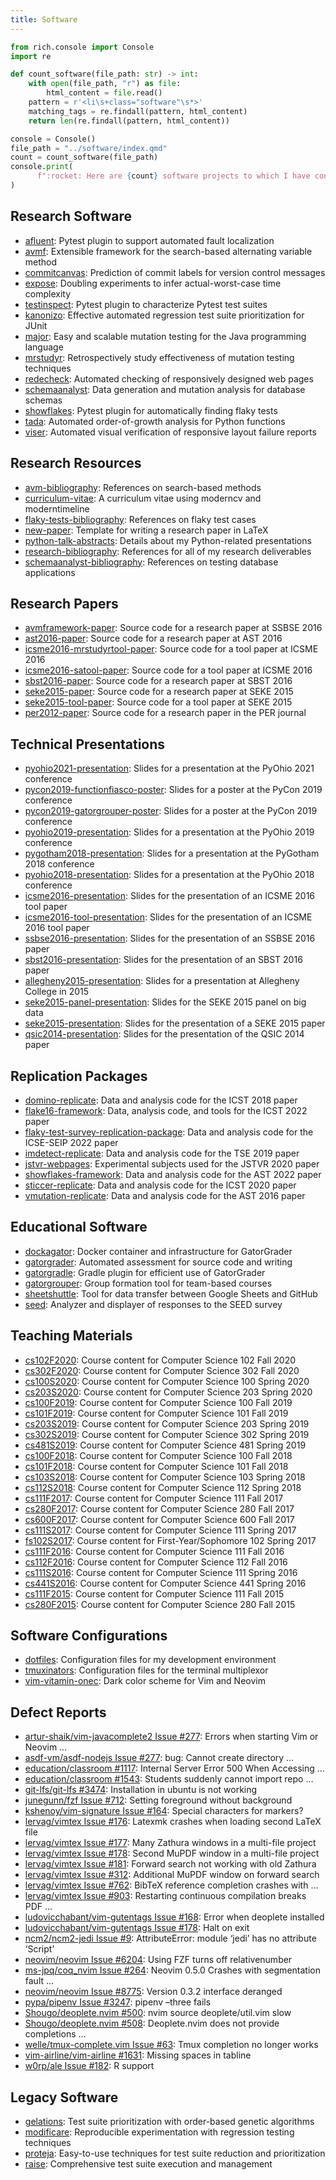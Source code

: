 ```yaml
---
title: Software
---
```


```python
from rich.console import Console
import re

def count_software(file_path: str) -> int:
    with open(file_path, "r") as file:
        html_content = file.read()
    pattern = r'<li\s+class="software"\s*>'
    matching_tags = re.findall(pattern, html_content)
    return len(re.findall(pattern, html_content))

console = Console()
file_path = "../software/index.qmd"
count = count_software(file_path)
console.print(
      f":rocket: Here are {count} software projects to which I have contributed!"
)
```

## Research Software

<ul>

<li class="software"><a target="_blank" rel="noopener"
href="https://github.com/AFLuent/AFLuent">afluent</a>: Pytest plugin to support
automated fault localization</li>

<li class="software"><a target="_blank" rel="noopener"
href="https://github.com/AVMf/avmf">avmf</a>: Extensible framework for the
search-based alternating variable method</li>

<li class="software"><a target="_blank" rel="noopener"
href="https://github.com/CommittedTeam/CommitCanvas">commitcanvas</a>:
Prediction of commit labels for version control messages</li>

<li class="software"><a target="_blank" rel="noopener"
href="https://github.com/kinneerc/ExpOse/">expose</a>: Doubling experiments to
infer actual-worst-case time complexity</li>

<li class="software"><a target="_blank" rel="noopener"
href="https://github.com/flake-it/testinspect">testinspect</a>: Pytest plugin to
characterize Pytest test suites</li>

<li class="software"><a target="_blank" rel="noopener"
href="https://github.com/kanonizo/kanonizo">kanonizo</a>: Effective automated
regression test suite prioritization for JUnit</li>

<li class="software"><a target="_blank" rel="noopener"
href="http://www.mutation-testing.org/">major</a>: Easy and scalable mutation
testing for the Java programming language</li>

<li class="software"><a target="_blank" rel="noopener"
href="https://github.com/mccurdyc/mrstudyr">mrstudyr</a>: Retrospectively study
effectiveness of mutation testing techniques</li>

<li class="software"><a target="_blank" rel="noopener"
href="https://github.com/redecheck/redecheck-tool">redecheck</a>: Automated
checking of responsively designed web pages</li>

<li class="software"><a target="_blank" rel="noopener"
href="https://github.com/schemaanalyst-team/schemaanalyst">schemaanalyst</a>:
Data generation and mutation analysis for database schemas</li>

<li class="software"><a target="_blank" rel="noopener"
href="https://github.com/flake-it/showflakes">showflakes</a>: Pytest plugin for
automatically finding flaky tests</li>

<li class="software"><a target="_blank" rel="noopener"
href="https://github.com/Tada-Project/tada">tada</a>: Automated order-of-growth
analysis for Python functions</li>

<li class="software"><a target="_blank" rel="noopener"
href="https://github.com/redecheck/viser">viser</a>: Automated visual
verification of responsive layout failure reports</li>

</ul>

## Research Resources

<ul>

<li class="software"><a target="_blank" rel="noopener"
href="https://github.com/AVMf/avm-bibliography">avm-bibliography</a>: References
on search-based methods</li>

<li class="software"><a target="_blank" rel="noopener"
href="https://github.com/gkapfham/curriculum-vitae/">curriculum-vitae</a>: A
curriculum vitae using moderncv and moderntimeline</li>

<li class="software"><a 
target="_blank" rel="noopener" href="https://github.com/flake-it/flaky-tests-bibliography">flaky-tests-bibliography</a>: References on flaky test cases</li>

<li class="software"><a 
target="_blank" rel="noopener" href="https://github.com/philmcminn/new-paper">new-paper</a>: Template for writing a research paper in LaTeX</li>

<li class="software"><a 
target="_blank" rel="noopener" href="https://github.com/gkapfham/python-talk-abstracts">python-talk-abstracts</a>: Details about my Python-related
presentations</li>

<li class="software"><a 
target="_blank" rel="noopener" href="https://github.com/gkapfham/research-bibliography">research-bibliography</a>: References for all of my research
deliverables</li>

<li class="software"><a 
target="_blank" rel="noopener" href="https://github.com/schemaanalyst/schemaanalyst-bibliography">schemaanalyst-bibliography</a>: References on testing
database applications</li>

</ul>

## Research Papers

<ul>

<li class="software"><a 
target="_blank" rel="noopener" href="https://github.com/AVMf/avmframework-paper">avmframework-paper</a>: Source code for a research paper at SSBSE 2016</li>

<li class="software"><a 
target="_blank" rel="noopener" href="https://github.com/gkapfham/ast2016-paper">ast2016-paper</a>: Source code for a research paper at AST 2016</li>

<li class="software"><a 
target="_blank" rel="noopener" href="https://github.com/schemaanalyst/icsme2016-mrstudyrtool-paper">icsme2016-mrstudyrtool-paper</a>: Source code for a tool paper
at ICSME 2016</li>

<li class="software"><a 
target="_blank" rel="noopener" href="https://github.com/schemaanalyst/icsme2016-satool-paper">icsme2016-satool-paper</a>: Source code for a tool paper
at ICSME 2016</li>

<li class="software"><a 
target="_blank" rel="noopener" href="https://github.com/gkapfham/sbst2016-paper">sbst2016-paper</a>: Source code for a research paper at SBST 2016</li>

<li class="software"><a 
target="_blank" rel="noopener" href="https://github.com/gkapfham/seke2015-paper">seke2015-paper</a>: Source code for a research paper at SEKE 2015</li>

<li class="software"><a 
target="_blank" rel="noopener" href="https://github.com/gkapfham/seke2015-tool-paper">seke2015-tool-paper</a>: Source code for a tool paper at SEKE
2015</li>

<li class="software"><a 
target="_blank" rel="noopener" href="https://github.com/gkapfham/per2012-paper">per2012-paper</a>: Source code for a research paper in the PER journal</li>

</ul>

## Technical Presentations

<ul>

<li class="software"><a 
target="_blank" rel="noopener" href="https://github.com/gkapfham/pyohio2021-presentation">pyohio2021-presentation</a>: Slides for a presentation at the PyOhio 2021 conference</li>

<li class="software"><a 
target="_blank" rel="noopener" href="https://github.com/gkapfham/pycon2019-functionfiasco-poster">pycon2019-functionfiasco-poster</a>: Slides for a poster at the PyCon 2019 conference</li>

<li class="software"><a 
target="_blank" rel="noopener" href="https://github.com/gkapfham/pycon2019-gatorgrouper-poster">pycon2019-gatorgrouper-poster</a>: Slides for a poster at the PyCon 2019 conference</li>

<li class="software"><a 
target="_blank" rel="noopener" href="https://github.com/gkapfham/pyohio2019-presentation">pyohio2019-presentation</a>: Slides for a presentation at the PyOhio 2019 conference</li>

<li class="software"><a 
target="_blank" rel="noopener" href="https://github.com/gkapfham/pygotham2018-presentation">pygotham2018-presentation</a>: Slides for a presentation at the PyGotham 2018 conference</li>

<li class="software"><a 
target="_blank" rel="noopener" href="https://github.com/gkapfham/pyohio2018-presentation">pyohio2018-presentation</a>: Slides for a presentation at the PyOhio 2018 conference</li>

<li class="software"><a 
target="_blank" rel="noopener" href="https://github.com/mccurdyc/icsme2016-presentation">icsme2016-presentation</a>: Slides for the presentation of an
ICSME 2016 tool paper</li>

<li class="software"><a 
target="_blank" rel="noopener" href="https://github.com/schemaanalyst/icsme2016-tool-presentation">icsme2016-tool-presentation</a>: Slides for the
presentation of an ICSME 2016 tool paper</li>

<li class="software"><a 
target="_blank" rel="noopener" href="https://github.com/AVMf/ssbse2016-presentation">ssbse2016-presentation</a>: Slides for the
presentation of an SSBSE 2016 paper</li>

<li class="software"><a 
target="_blank" rel="noopener" href="https://github.com/gkapfham/sbst2016-presentation">sbst2016-presentation</a>: Slides for the presentation of an
SBST 2016 paper</li>

<li class="software"><a 
target="_blank" rel="noopener" href="https://github.com/gkapfham/allegheny2015-presentation">allegheny2015-presentation</a>: Slides for a presentation at
Allegheny College in 2015</li>

<li class="software"><a 
target="_blank" rel="noopener" href="https://github.com/gkapfham/seke2015-panel-presentation">seke2015-panel-presentation</a>: Slides for the SEKE 2015
panel on big data</li>

<li class="software"><a 
target="_blank" rel="noopener" href="https://github.com/gkapfham/seke2015-presentation">seke2015-presentation</a>: Slides for the presentation of
a SEKE 2015 paper</li>

<li class="software"><a 
target="_blank" rel="noopener" href="https://github.com/gkapfham/qsic2014-presentation">qsic2014-presentation</a>: Slides for the presentation of the
QSIC 2014 paper</li>

</ul>

## Replication Packages

<ul>

<li class="software"><a target="_blank" rel="noopener" href="https://github.com/schemaanalyst/domino-replicate">domino-replicate</a>: Data and analysis code for the ICST 2018 paper</li>

<li class="software"><a target="_blank" rel="noopener" href="https://github.com/flake-it/flake16-framework">flake16-framework</a>: Data, analysis code, and tools for the ICST 2022 paper</li>

<li class="software"><a target="_blank" rel="noopener" href="https://github.com/flake-it/flaky-test-survey-replication-package">flaky-test-survey-replication-package</a>: Data and analysis code for the ICSE-SEIP 2022 paper</li>

<li class="software"><a target="_blank" rel="noopener" href="https://github.com/schemaanalyst/imdetect-replicate">imdetect-replicate</a>: Data and analysis code for the TSE 2019 paper</li>

<li class="software"><a target="_blank" rel="noopener" href="https://github.com/redecheck/jstvr-webpages">jstvr-webpages</a>: Experimental subjects used for the JSTVR 2020 paper</li>

<li class="software"><a target="_blank" rel="noopener" href="https://github.com/flake-it/showflakes-framework">showflakes-framework</a>: Data and analysis code for the AST 2022 paper</li>

<li class="software"><a target="_blank" rel="noopener" href="https://github.com/schemaanalyst/sticcer-replicate">sticcer-replicate</a>: Data and analysis code for the ICST 2020 paper</li>

<li class="software"><a target="_blank" rel="noopener" href="https://github.com/gkapfham/vmutation-replicate">vmutation-replicate</a>: Data and analysis code for the AST 2016 paper</li>

</ul>

## Educational Software

<ul>

<li class="software"><a target="_blank" rel="noopener" href="https://github.com/GatorEducator/dockagator">dockagator</a>: Docker container and infrastructure for GatorGrader</li>

<li class="software"><a target="_blank" rel="noopener" href="https://github.com/GatorEducator/gatorgrader">gatorgrader</a>: Automated assessment for source code and writing</li>

<li class="software"><a target="_blank" rel="noopener" href="https://github.com/GatorEducator/gatorgradle">gatorgradle</a>: Gradle plugin for efficient use of GatorGrader</li>

<li class="software"><a target="_blank" rel="noopener" href="https://github.com/GatorEducator/gatorgrouper">gatorgrouper</a>: Group formation tool for team-based courses</li>

<li class="software"><a target="_blank" rel="noopener" href="https://github.com/GatorEducator/SheetShuttle">sheetshuttle</a>: Tool for data transfer between Google Sheets and GitHub</li>

<li class="software"><a target="_blank" rel="noopener" href="https://github.com/gkapfham/seed">seed</a>: Analyzer and displayer of responses to the SEED survey</li>

</ul>

## Teaching Materials

<ul>

<li class="software"><a 
target="_blank" rel="noopener" href="https://github.com/Allegheny-Computer-Science-102-F2020/cs102-F2020-plans">cs102F2020</a>: Course content for Computer Science 102 Fall 2020</li>

<li class="software"><a 
target="_blank" rel="noopener" href="https://github.com/Allegheny-Computer-Science-302-F2020/cs302-F2020-plans">cs302F2020</a>: Course content for Computer Science 302 Fall 2020</li>

<li class="software"><a 
target="_blank" rel="noopener" href="https://github.com/Allegheny-Computer-Science-100-S2020/">cs100S2020</a>: Course content for Computer Science 100 Spring 2020</li>

<li class="software"><a 
target="_blank" rel="noopener" href="https://github.com/Allegheny-Computer-Science-203-S2020/">cs203S2020</a>: Course content for Computer Science 203 Spring 2020</li>

<li class="software"><a 
target="_blank" rel="noopener" href="https://github.com/Allegheny-Computer-Science-100-F2019">cs100F2019</a>: Course content for Computer Science 100 Fall 2019</li>

<li class="software"><a 
target="_blank" rel="noopener" href="https://github.com/Allegheny-Computer-Science-101-F2019">cs101F2019</a>: Course content for Computer Science 101 Fall 2019</li>

<li class="software"><a 
target="_blank" rel="noopener" href="https://github.com/Allegheny-Computer-Science-203-S2019">cs203S2019</a>: Course content for Computer Science 203 Spring 2019</li>

<li class="software"><a 
target="_blank" rel="noopener" href="https://github.com/Allegheny-Computer-Science-302-S2019">cs302S2019</a>: Course content for Computer Science 302 Spring 2019</li>

<li class="software"><a 
target="_blank" rel="noopener" href="https://github.com/Allegheny-Computer-Science-481-S2019">cs481S2019</a>: Course content for Computer Science 481 Spring 2019</li>

<li class="software"><a 
target="_blank" rel="noopener" href="https://github.com/Allegheny-Computer-Science-100-F2018">cs100F2018</a>: Course content for Computer Science 100 Fall 2018</li>

<li class="software"><a 
target="_blank" rel="noopener" href="https://github.com/Allegheny-Computer-Science-101-F2018">cs101F2018</a>: Course content for Computer Science 101 Fall 2018</li>

<li class="software"><a 
target="_blank" rel="noopener" href="https://github.com/Allegheny-Computer-Science-103-S2018">cs103S2018</a>: Course content for Computer Science 103 Spring 2018</li>

<li class="software"><a 
target="_blank" rel="noopener" href="https://github.com/Allegheny-Computer-Science-112-S2018">cs112S2018</a>: Course content for Computer Science 112 Spring 2018</li>

<li class="software"><a 
target="_blank" rel="noopener" href="https://github.com/Allegheny-Computer-Science-111-F2017">cs111F2017</a>: Course content for Computer Science 111 Fall 2017</li>

<li class="software"><a 
target="_blank" rel="noopener" href="https://github.com/Allegheny-Computer-Science-280-F2017">cs280F2017</a>: Course content for Computer Science 280 Fall 2017</li>

<li class="software"><a 
target="_blank" rel="noopener" href="https://github.com/Allegheny-Computer-Science-600-F2017">cs600F2017</a>: Course content for Computer Science 600 Fall 2017</li>

<li class="software"><a 
target="_blank" rel="noopener" href="https://github.com/gkapfham/cs111S2017">cs111S2017</a>: Course content for Computer Science 111 Spring 2017</li>

<li class="software"><a 
target="_blank" rel="noopener" href="https://github.com/gkapfham/fs102S2017">fs102S2017</a>: Course content for First-Year/Sophomore 102 Spring 2017</li>

<li class="software"><a 
target="_blank" rel="noopener" href="https://github.com/gkapfham/cs111F2016">cs111F2016</a>: Course content for Computer Science 111 Fall 2016</li>

<li class="software"><a 
target="_blank" rel="noopener" href="https://github.com/gkapfham/cs112F2016">cs112F2016</a>: Course content for Computer Science 112 Fall 2016</li>

<li class="software"><a 
target="_blank" rel="noopener" href="https://github.com/gkapfham/cs111S2016">cs111S2016</a>: Course content for Computer Science 111 Spring 2016</li>

<li class="software"><a 
target="_blank" rel="noopener" href="https://github.com/gkapfham/cs441S2016">cs441S2016</a>: Course content for Computer Science 441 Spring 2016</li>

<li class="software"><a 
target="_blank" rel="noopener" href="https://github.com/gkapfham/cs111F2015">cs111F2015</a>: Course content for Computer Science 111 Fall 2015</li>

<li class="software"><a 
target="_blank" rel="noopener" href="https://github.com/gkapfham/cs280F2015">cs280F2015</a>: Course content for Computer Science 280 Fall 2015</li>

</ul>

## Software Configurations

<ul>

<li class="software"><a 
target="_blank" rel="noopener" href="https://github.com/gkapfham/dotfiles">dotfiles</a>: Configuration files for my development environment</li>

<li class="software"><a 
target="_blank" rel="noopener" href="https://github.com/gkapfham/tmuxinators">tmuxinators</a>: Configuration files for the terminal multiplexor</li>

<li class="software"><a 
target="_blank" rel="noopener" href="https://github.com/gkapfham/vim-vitamin-onec">vim-vitamin-onec</a>: Dark color scheme for Vim and Neovim</li>

</ul>

## Defect Reports

<ul>

<li class="software"><a target="_blank" rel="noopener" href="https://github.com/artur-shaik/vim-javacomplete2/issues/277">artur-shaik/vim-javacomplete2 Issue #277</a>: Errors when starting Vim or Neovim ...</li>

<li class="software"><a target="_blank" rel="noopener" href="https://github.com/asdf-vm/asdf-nodejs/issues/277">asdf-vm/asdf-nodejs Issue #277</a>: bug: Cannot create directory ...</li>

<li class="software"><a target="_blank" rel="noopener" href="https://github.com/education/classroom/issues/1117">education/classroom  #1117</a>: Internal Server Error 500 When Accessing ...</li>

<li class="software"><a target="_blank" rel="noopener" href="https://github.com/education/classroom/issues/1543">education/classroom  #1543</a>: Students suddenly cannot import repo ...</li>

<li class="software"><a target="_blank" rel="noopener" href="https://github.com/git-lfs/git-lfs/issues/3474">git-lfs/git-lfs #3474</a>: Installation in ubuntu is not working</li>

<li class="software"><a target="_blank" rel="noopener" href="https://github.com/junegunn/fzf/issues/712">junegunn/fzf Issue #712</a>: Setting foreground without background</li>

<li class="software"><a target="_blank" rel="noopener" href="https://github.com/kshenoy/vim-signature/issues/164">kshenoy/vim-signature Issue #164</a>: Special characters for markers?</li>

<li class="software"><a target="_blank" rel="noopener" href="https://github.com/lervag/vimtex/issues/176">lervag/vimtex Issue #176</a>: Latexmk crashes when loading second LaTeX file</li>

<li class="software"><a target="_blank" rel="noopener" href="https://github.com/lervag/vimtex/issues/177">lervag/vimtex Issue #177</a>: Many Zathura windows in a multi-file project</li>

<li class="software"><a target="_blank" rel="noopener" href="https://github.com/lervag/vimtex/issues/178">lervag/vimtex Issue #178</a>: Second MuPDF window in a multi-file project</li>

<li class="software"><a target="_blank" rel="noopener" href="https://github.com/lervag/vimtex/issues/181">lervag/vimtex Issue #181</a>: Forward search not working with old Zathura</li>

<li class="software"><a target="_blank" rel="noopener" href="https://github.com/lervag/vimtex/issues/312">lervag/vimtex Issue #312</a>: Additional MuPDF window on forward search</li>

<li class="software"><a target="_blank" rel="noopener" href="https://github.com/lervag/vimtex/issues/762">lervag/vimtex Issue #762</a>: BibTeX reference completion crashes with ...</li>

<li class="software"><a target="_blank" rel="noopener" href="https://github.com/lervag/vimtex/issues/903">lervag/vimtex Issue #903</a>: Restarting continuous compilation breaks PDF ...</li>

<li class="software"><a target="_blank" rel="noopener" href="https://github.com/ludovicchabant/vim-gutentags/issues/168">ludovicchabant/vim-gutentags Issue #168</a>: Error when deoplete installed</li>

<li class="software"><a target="_blank" rel="noopener" href="https://github.com/ludovicchabant/vim-gutentags/issues/178">ludovicchabant/vim-gutentags Issue #178</a>: Halt on exit</li>

<li class="software"><a target="_blank" rel="noopener" href="https://github.com/ncm2/ncm2-jedi/issues/9">ncm2/ncm2-jedi Issue #9</a>: AttributeError: module 'jedi' has no attribute 'Script'</li>

<li class="software"><a target="_blank" rel="noopener" href="https://github.com/neovim/neovim/issues/6204">neovim/neovim Issue #6204</a>: Using FZF turns off relativenumber</li>

<li class="software"><a target="_blank" rel="noopener" href="https://github.com/ms-jpq/coq_nvim/issues/265">ms-jpq/coq_nvim Issue #264</a>: Neovim 0.5.0 Crashes with segmentation fault ...</li>

<li class="software"><a target="_blank" rel="noopener" href="https://github.com/neovim/neovim/issues/8775">neovim/neovim Issue #8775</a>: Version 0.3.2 interface deranged</li>

<li class="software"><a target="_blank" rel="noopener" href="https://github.com/pypa/pipenv/issues/3247">pypa/pipenv Issue #3247</a>: pipenv --three fails</li>

<li class="software"><a target="_blank" rel="noopener" href="https://github.com/Shougo/deoplete.nvim/issues/500">Shougo/deoplete.nvim #500</a>: nvim source deoplete/util.vim slow</li>

<li class="software"><a target="_blank" rel="noopener" href="https://github.com/Shougo/deoplete.nvim/issues/508">Shougo/deoplete.nvim #508</a>: Deoplete.nvim does not provide completions ...</li>

<li class="software"><a target="_blank" rel="noopener" href="https://github.com/wellle/tmux-complete.vim/issues/63">welle/tmux-complete.vim Issue #63</a>: Tmux completion no longer works</li>

<li class="software"><a target="_blank" rel="noopener" href="https://github.com/vim-airline/vim-airline/issues/1631">vim-airline/vim-airline #1631</a>: Missing spaces in tabline</li>

<li class="software"><a target="_blank" rel="noopener" href="https://github.com/w0rp/ale/issues/182">w0rp/ale Issue #182</a>: R support</li>

</ul>

## Legacy Software

<ul>

<li class="software"><a target="_blank" rel="noopener" href="https://github.com/gkapfham/gelations/">gelations</a>: Test suite prioritization with order-based genetic algorithms</li>

<li class="software"><a target="_blank" rel="noopener" href="https://github.com/kauffmj/modificare/">modificare</a>: Reproducible experimentation with regression testing techniques</li>

<li class="software"><a target="_blank" rel="noopener" href="https://github.com/kauffmj/proteja/">proteja</a>: Easy-to-use techniques for test suite reduction and prioritization</li>

<li class="software"><a target="_blank" rel="noopener" href="https://github.com/gkapfham/raise/">raise</a>: Comprehensive test suite execution and management</li>

</ul>

